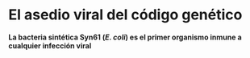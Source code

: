 # El asedio viral del código genético

**La bacteria sintética Syn61 (*E. coli*) es el primer organismo inmune a cualquier infección viral**

